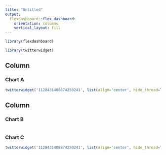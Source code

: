 ---
title: "Untitled"
output: 
  flexdashboard::flex_dashboard:
    orientation: columns
    vertical_layout: fill
---

```{r setup, include=FALSE}
library(flexdashboard)

library(twitterwidget)
```

Column {data-width=650}
-----------------------------------------------------------------------

### Chart A

```{r}
twitterwidget('1128431408874250241', list(align='center', hide_thread=T, conversation='none'))
```

Column {data-width=350}
-----------------------------------------------------------------------

### Chart B

```{r}

```

### Chart C

```{r}
twitterwidget('1128431408874250241', list(align='center', hide_thread=T, cards='hidden'))
```

